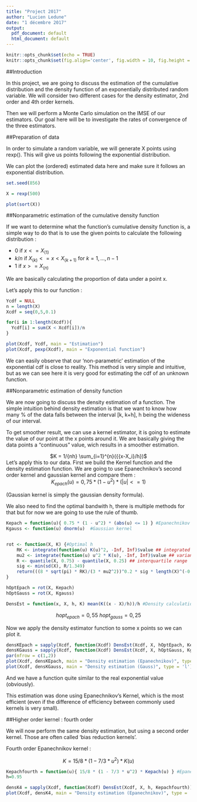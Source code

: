 ```yaml
---
title: "Project 2017"
author: "Lucien Ledune"
date: "1 décembre 2017"
output:
  pdf_document: default
  html_document: default
---
```


```r
knitr::opts_chunk$set(echo = TRUE)
knitr::opts_chunk$set(fig.align='center', fig.width = 10, fig.height = 5)

```

##Introduction 

In this project, we are going to discuss the estimation of the cumulative distribution and the density function of an exponentially distributed random variable. 
We will consider two different cases for the density estimator, 2nd order and 4th order kernels. 

Then we will perform a Monte Carlo simulation on the IMSE of our estimators. Our goal here will be to investigate the rates of convergence of the three estimators. 

##Preparation of data 

In order to simulate a random variable, we will generate X points using rexp(). This will give us points following the exponential distribution. 

We can plot the (ordered) estimated data here and make sure it follows an exponential distribution. 
```r
set.seed(856)

X = rexp(500)

plot(sort(X))
```

##Nonparametric estimation of the cumulative density function 

If we want to determine what the function's cumulative density function is, a simple way to do that is to use the given points to calculate the following distribution : 

* 0   if  $x <= X_{(1)}$
* $k/n$   if  $X_{(k)} <= x < X_{(k+1)}$ for $k = 1,...,n-1$
* 1 if   $x  >= X_{(n)}$

We are basically calculating the proportion of data under a point x. 

Let's apply this to our function : 

```r
Ycdf = NULL
n = length(X)
Xcdf = seq(0,5,0.1)

for(i in 1:length(Xcdf)){
  Ycdf[i] = sum(X < Xcdf[i])/n
}

plot(Xcdf, Ycdf, main = "Estimation")
plot(Xcdf, pexp(Xcdf), main = "Exponential function")
```

We can easily observe that our 'non-parametric' estimation of the exponential cdf is close to reality. This method is very simple and intuitive, but as we can see here it is very good for estimating the cdf of an unknown function. 

##Nonparametric estimation of density function

We are now going to discuss the density estimation of a function. The simple intuition behind density estimation is that we want to know how many % of the data falls between the interval [k, k+h], h being the wideness of our interval.  

To get smoother result, we can use a kernel estimator, it is going to estimate the value of our point at the x points around it. We are basically giving the data points a "continuous" value, wich results in a smoother estimation. 

<center>$K = 1/{nh} \sum_{i=1}^{n}({{x-X_i}/h})$</center>

Let's apply this to our data. 
First we build the Kernel function and the density estimation function. 
We are going to use Epanechnikov's second order kernel and gaussian kernel and compare them : 
<center>$K_{epach}(u) = 0,75 * (1 - u^2) * (\lvert u \rvert <= 1)$</center>
(Gaussian kernel is simply the gaussian density formula).

We also need to find the optimal bandwith h, there is multiple methods for that but for now we are going to use the rule of thumb. 


```r
Kepach = function(u){ 0.75 * (1 - u^2) * (abs(u) <= 1) } #Epanechnikov kernel
Kgauss <- function(u) dnorm(u)  #Gaussian kernel  


rot <- function(X, K) {#Optimal h
    RK <- integrate(function(u) K(u)^2, -Inf, Inf)$value ## integrated square kernel
    mu2 <- integrate(function(u) u^2 * K(u), -Inf, Inf)$value ## variance kernel 
    R <- quantile(X, 0.75) - quantile(X, 0.25) ## interquartile range
    sig <- min(sd(X), R/1.349)
    return(((8 * sqrt(pi) * RK)/(3 * mu2^2))^0.2 * sig * length(X)^(-0.2))
}

hOptEpach = rot(X, Kepach)
hOptGauss = rot(X, Kgauss)

DensEst = function(x, X, h, K) mean(K((x - X)/h))/h #Density calculation 

```
<center>$hopt_{epach} = 0,55$
$hopt_{gauss} = 0,25$</center>

Now we apply the density estimator function to some x points so we can plot it. 
```r
densKEpach = sapply(Xcdf, function(Xcdf) DensEst(Xcdf, X, hOptEpach, Kepach))
densKGauss = sapply(Xcdf, function(Xcdf) DensEst(Xcdf, X, hOptGauss, Kgauss))
par(mfrow = c(1,2))
plot(Xcdf, densKEpach, main = "Density estimation (Epanechnikov)", type = 'l')
plot(Xcdf, densKGauss, main = "Density estimation (Gauss)", type = 'l')

```
And we have a function quite similar to the real exponential value (obviously). 

This estimation was done using Epanechnikov's Kernel, which is the most efficient (even if the difference of efficiency between commonly used kernels is very small). 

##Higher order kernel : fourth order 

We will now perform the same density estimation, but using a second order kernel. Those are often called 'bias reduction kernels'. 

Fourth order Epanechnikov kernel : 

<center>$K = 15/8 * (1 - 7/3 * u^2) * K(u)$</center>

```r
Kepachfourth = function(u){ 15/8 * (1 - 7/3 * u^2) * Kepach(u) } #Epanechnikov kernel 4th order
h=0.95

densK4 = sapply(Xcdf, function(Xcdf) DensEst(Xcdf, X, h, Kepachfourth))
plot(Xcdf, densK4, main = "Density estimation (Epanechnikov)", type = 'l')

```


